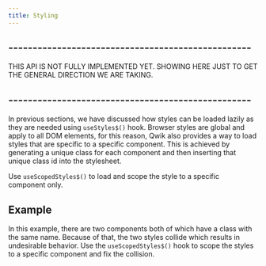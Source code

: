 ```yaml
---
title: Styling
---
```


## --------------------------------------------------
THIS API IS NOT FULLY IMPLEMENTED YET. SHOWING HERE JUST TO GET THE GENERAL DIRECTION WE ARE TAKING.
## --------------------------------------------------

In previous sections, we have discussed how styles can be loaded lazily as they are needed using `useStyles$()` hook. Browser styles are global and apply to all DOM elements, for this reason, Qwik also provides a way to load styles that are specific to a specific component. This is achieved by generating a unique class for each component and then inserting that unique class id into the stylesheet.

Use `useScopedStyles$()` to load and scope the style to a specific component only.

## Example

In this example, there are two components both of which have a class with the same name. Because of that, the two styles collide which results in undesirable behavior. Use the `useScopedStyles$()` hook to scope the styles to a specific component and fix the collision.
